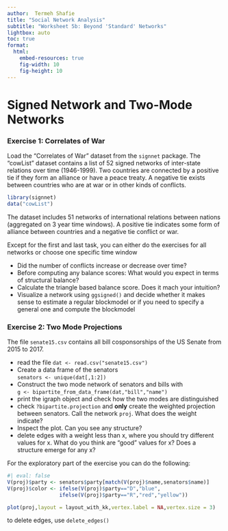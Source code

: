 ```yaml
---
author:  Termeh Shafie
title: "Social Network Analysis"
subtitle: "Worksheet 5b: Beyond 'Standard' Networks"
lightbox: auto
toc: true
format:
  html:
    embed-resources: true
    fig-width: 10
    fig-height: 10
---
```



# Signed Network and Two-Mode Networks

### Exercise 1: Correlates of War
Load the "Correlates of War" dataset from the `signnet` package. The “cowList” dataset contains a list of 52 signed networks of inter-state relations over time (1946-1999). Two countries are connected by a positive tie if they form an alliance or have a peace treaty. A negative tie exists between countries who are at war or in other kinds of conflicts. 

```r
library(signnet)
data("cowList")
```

The dataset includes 51 networks of international relations between nations (aggregated on 3 year time windows). A positive tie indicates some form of alliance between countries and a negative tie conflict or war. 

Except for the first and last task, you can either do the exercises for all networks or choose one specific time window

- Did the number of conflicts increase or decrease over time?
- Before computing any balance scores: What would you expect in terms of structural balance?
- Calculate the triangle based balance score. Does it mach your intuition?
- Visualize a network using `ggsigned()` and decide whether it makes sense to estimate a regular blockmodel or if you need to specify a general one and compute the blockmodel


### Exercise 2: Two Mode Projections

The file `senate15.csv` contains all bill cosponsorships of the US Senate from 2015 to 2017. 

- read the file `dat <- read.csv("senate15.csv")`
- Create a data frame of the senators  
  `senators <- unique(dat[,1:2])`
- Construct the two mode network of senators and bills with  
  `g <- bipartite_from_data_frame(dat,"bill","name")`
- print the igraph object and check how the two modes are distinguished
- check `?bipartite.projection` and **only** create the weighted projection between senators. Call the network `proj`. What does the weight indicate?
- Inspect the plot. Can you see any structure?
- delete edges with a weight less than x, where you should try different values for x. What do you think are "good" values for x? Does a structure emerge for any x? 


:::{.callout-tip}
For the exploratory part of the exercise you can do the following:
```r
#| eval: false
V(proj)$party <- senators$party[match(V(proj)$name,senators$name)]
V(proj)$color <- ifelse(V(proj)$party=="D","blue",
                 ifelse(V(proj)$party=="R","red","yellow"))

plot(proj,layout = layout_with_kk,vertex.label = NA,vertex.size = 3)
```

to delete edges, use `delete_edges()` 

:::



